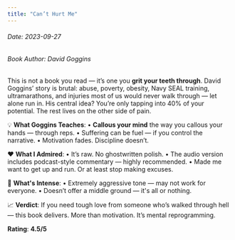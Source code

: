 ```yaml
---
title: "Can’t Hurt Me"
---
```


<h6>Date: 2023-09-27</h6>
<h6>Book Author: David Goggins</h6>


<div className={styles.preserve}>

This is not a book you read — it’s one you **grit your teeth through**.
David Goggins’ story is brutal: abuse, poverty, obesity, Navy SEAL training, ultramarathons, and injuries most of us would never walk through — let alone run in.
His central idea? You’re only tapping into 40% of your potential.
The rest lives on the other side of pain.

💡 **What Goggins Teaches**:
•	**Callous your mind** the way you callous your hands — through reps.
•	Suffering can be fuel — if you control the narrative.
•	Motivation fades. Discipline doesn’t.

❤️ **What I Admired**:
•	It’s raw. No ghostwritten polish.
•	The audio version includes podcast-style commentary — highly recommended.
•	Made me want to get up and run. Or at least stop making excuses.

🤔 **What's Intense**:
•	Extremely aggressive tone — may not work for everyone.
•	Doesn’t offer a middle ground — it's all or nothing.

📈 **Verdict**:
If you need tough love from someone who’s walked through hell — this book delivers.
More than motivation. It’s mental reprogramming.

**Rating**: **4.5/5**

</div>
